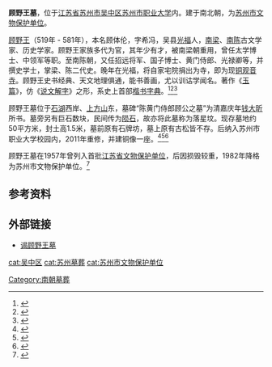 {{文物保护单位
| 级别 = 县市级
| 省区市 = 苏州市
| 名称 = 顾野王墓
| 图片 = 
| 编号 = 第二批
| 分类 = 古墓葬
| 时代 = 南北朝
| 所在 = [[苏州市|苏州市]][[吴中区|吴中区]]
| 登录 = 1982年
}}

'''顾野王墓'''，位于[[江苏省|江苏省]][[苏州市|苏州市]][[吴中区|吴中区]][[苏州市职业大学|苏州市职业大学]]内。建于南北朝，为[[苏州市文物保护单位|苏州市文物保护单位]]。

[[顾野王|顾野王]]（519年 - 581年），本名顾体伦，字希冯，吴县[[光福镇|光福]]人，[[南梁|南梁]]、[[南陈|南陈]]古文学家、历史学家。顾野王家族多代为官，其年少有才，被南梁朝重用，曾任太学博士、中领军等职。至南陈朝，又任招远将军、国子博士、黄门侍郎、光禄卿等，并撰史学士，掌梁、陈二代史。晚年在光福，将自家宅院捐出为寺，即为现[[铜观音寺|铜观音寺]]。顾野王史书经典、天文地理俱通，能书善画，尤以训诂学闻名。著作《[[玉篇|玉篇]]》，仿《[[说文解字|说文解字]]》之形，系史上首部[[楷书|楷书]][[字典|字典]]。<ref>{{cite book|title=吴中人物图传|author=王稼句 |publisher=凤凰出版社|year=2015 |page=18 |isbn=978-7-5506-2180-0}}</ref><ref>{{cite book|title=苏州文脉|author=王家伦 高万祥 |publisher=东南大学出版社 |year=2019 |pages=74-75 |isbn=978-7-5641-8401-8}}</ref><ref>{{cite web|title=苏州史上真正的才子顾野王|work=大河网 |date=2011-09-16 |url=http://newpaper.dahe.cn/jrabybb/html/2011-09/16/content_584069.htm}}</ref>

顾野王墓位于[[石湖_(苏州)|石湖]]西岸、[[上方山|上方山]]东，墓碑“陈黄门侍郎顾公之墓”为清嘉庆年[[钱大昕|钱大昕]]所书。墓旁另有巨石数块，民间传为[[陨石|陨石]]，故亦将此墓称为落星坟。现存墓地约50平方米，封土高1.5米，墓前原有石牌坊，墓上原有古松皆不存。后纳入苏州市职业大学校园内，2011年重修，并建铜像一座。<ref>{{cite book|title=过云楼梦 大变革时代江南文脉之一隅 下|author=高福民 陶莉 高晴 等 |publisher=文汇出版社 |year=2017 |pages=381-385 |isbn=978-7-5496-2191-0}}</ref><ref>{{cite book|title=足迹下的苏州|author=潘家炎 |publisher=苏州大学出版社 |year=2017 |pages=72-73 |isbn=978-7-5672-1962-5}}</ref><ref>{{cite web|url=http://dfzb.suzhou.gov.cn/dfzb/gjms/200810/ca77bc71aaa64284891bc44147be0b8f.shtml|title=顾野王墓 |work=苏州地情网 |date=2008-10-22 }}</ref>

顾野王墓在1957年曾列入首批[[江苏省文物保护单位|江苏省文物保护单位]]，后因损毁较重，1982年降格为苏州市文物保护单位。<ref>{{cite book|title=苏州词典|author=江洪 等|publisher=苏州大学出版社|date=1999-08 |page=1063 |isbn=7-81037-478-8}}</ref>

==参考资料==
{{refs}}

==外部链接==
*[https://suzhouculture.szlib.com/dfwxjb/show.aspx?col=文物古迹&guid=740ba5f8-0966-45e2-a882-6451025f6bb8 谒顾野王墓]

{{coord|31.23109|N|120.58696|E|display=title}}
{{苏州市文物保护单位}}
{{DEFAULTSORT:guyewang}}
[[cat:吴中区|cat:吴中区]]
[[cat:苏州墓葬|cat:苏州墓葬]]
[[cat:苏州市文物保护单位|cat:苏州市文物保护单位]]
[[Category:南朝墓葬|Category:南朝墓葬]]
